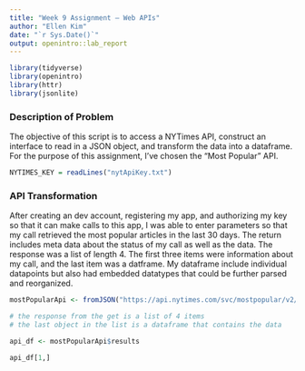 ```yaml
---
title: "Week 9 Assignment – Web APIs"
author: "Ellen Kim"
date: "`r Sys.Date()`"
output: openintro::lab_report
---
```


```r
library(tidyverse)
library(openintro)
library(httr)
library(jsonlite)
```

### Description of Problem

The objective of this script is to access a NYTimes API, construct an interface to read in a JSON object, and transform the data into a dataframe. For the purpose of this assignment, I've chosen the "Most Popular" API. 

```r
NYTIMES_KEY = readLines("nytApiKey.txt") 
```

### API Transformation

After creating an dev account, registering my app, and authorizing my key so that it can make calls to this app, I was able to enter parameters so that my call retrieved the most popular articles in the last 30 days. The return includes meta data about the status of my call as well as the data. The response was a list of length 4. The first three items were information about my call, and the last item was a datframe. My dataframe include individual datapoints but also had embedded datatypes that could be further parsed and reorganized.
```r
 
mostPopularApi <- fromJSON("https://api.nytimes.com/svc/mostpopular/v2/viewed/30.json?api-key=EvMLIPctBkeWvDdTLt50rMUFjGpwyzJV")

# the response from the get is a list of 4 items
# the last object in the list is a dataframe that contains the data

api_df <- mostPopularApi$results

api_df[1,]
```
 